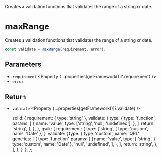 
<Title>maxRange</Title>
<Description>
  Creates a validation functions that validates the range of a string or date.
</Description>

# maxRange

Creates a validation functions that validates the range of a string<Qwik> or date</Qwik>.

```ts
const validate = maxRange(requirement, error);
```

## Parameters

- `requirement` <Property {...properties[getFramework()]?.requirement} />
- `error` <Property type="string" />

## Return

- `validate` <Property {...properties[getFramework()]?.validate} />

  solid: {
    requirement: { type: 'string' },
    validate: {
      type: {
        type: 'function',
        params: [
          {
            name: 'value',
            type: ['string', 'null', 'undefined'],
          },
        ],
        return: 'string',
      },
    },
  },
  qwik: {
    requirement: { type: ['string', { type: 'custom', name: 'Date' }] },
    validate: {
      type: {
        type: 'custom',
        name: 'QRL',
        generics: [
          {
            type: 'function',
            params: [
              {
                name: 'value',
                type: [
                  'string',
                  { type: 'custom', name: 'Date' },
                  'null',
                  'undefined',
                ],
              },
            ],
            return: 'string',
          },
        ],
      },
    },
  },
};
